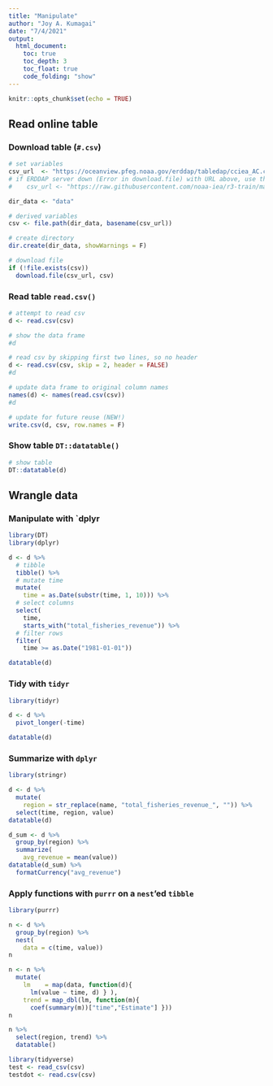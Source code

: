 ```yaml
---
title: "Manipulate"
author: "Joy A. Kumagai"
date: "7/4/2021"
output:
  html_document:
    toc: true
    toc_depth: 3
    toc_float: true
    code_folding: "show"
---
```

```r
knitr::opts_chunk$set(echo = TRUE)
```
## Read online table
### Download table (`#.csv`)
```r
# set variables
csv_url  <- "https://oceanview.pfeg.noaa.gov/erddap/tabledap/cciea_AC.csv"
# if ERDDAP server down (Error in download.file) with URL above, use this:
#    csv_url <- "https://raw.githubusercontent.com/noaa-iea/r3-train/master/data/cciea_AC.csv"

dir_data <- "data"

# derived variables
csv <- file.path(dir_data, basename(csv_url))

# create directory
dir.create(dir_data, showWarnings = F)

# download file
if (!file.exists(csv))
  download.file(csv_url, csv)
```
### Read table `read.csv()`
```r
# attempt to read csv
d <- read.csv(csv)

# show the data frame
#d
```
```r
# read csv by skipping first two lines, so no header
d <- read.csv(csv, skip = 2, header = FALSE)
#d

# update data frame to original column names
names(d) <- names(read.csv(csv))
#d

# update for future reuse (NEW!)
write.csv(d, csv, row.names = F)
```

### Show table `DT::datatable()`
```r
# show table
DT::datatable(d)
```
## Wrangle data

### Manipulate with `dplyr

```r
library(DT)
library(dplyr)

d <- d %>% 
  # tibble
  tibble() %>% 
  # mutate time
  mutate(
    time = as.Date(substr(time, 1, 10))) %>% 
  # select columns
  select(
    time, 
    starts_with("total_fisheries_revenue")) %>% 
  # filter rows
  filter(
    time >= as.Date("1981-01-01"))

datatable(d)
```
### Tidy with `tidyr`
```r
library(tidyr)

d <- d %>% 
  pivot_longer(-time)

datatable(d)
```
### Summarize with `dplyr`
```r
library(stringr)

d <- d %>% 
  mutate(
    region = str_replace(name, "total_fisheries_revenue_", "")) %>% 
  select(time, region, value)
datatable(d)
```

```r
d_sum <- d %>% 
  group_by(region) %>% 
  summarize(
    avg_revenue = mean(value))
datatable(d_sum) %>% 
  formatCurrency("avg_revenue")
```
### Apply functions with `purrr` on a `nest`'ed `tibble`
```r
library(purrr)

n <- d %>% 
  group_by(region) %>% 
  nest(
    data = c(time, value))
n
```
```r
n <- n %>% 
  mutate(
    lm    = map(data, function(d){
      lm(value ~ time, d) } ),
    trend = map_dbl(lm, function(m){
      coef(summary(m))["time","Estimate"] }))
n
```
```r
n %>% 
  select(region, trend) %>% 
  datatable()
```


```r
library(tidyverse)
test <- read_csv(csv)
testdot <- read.csv(csv)
```